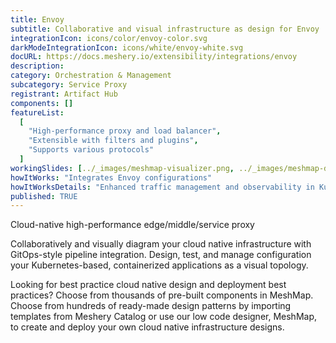 ```yaml
---
title: Envoy
subtitle: Collaborative and visual infrastructure as design for Envoy
integrationIcon: icons/color/envoy-color.svg
darkModeIntegrationIcon: icons/white/envoy-white.svg
docURL: https://docs.meshery.io/extensibility/integrations/envoy
description:
category: Orchestration & Management
subcategory: Service Proxy
registrant: Artifact Hub
components: []
featureList:
  [
    "High-performance proxy and load balancer",
    "Extensible with filters and plugins",
    "Supports various protocols"
  ]
workingSlides: [../_images/meshmap-visualizer.png, ../_images/meshmap-designer.png]
howItWorks: "Integrates Envoy configurations"
howItWorksDetails: "Enhanced traffic management and observability in Kubernetes"
published: TRUE
---
```


<p>Cloud-native high-performance edge/middle/service proxy</p>
<p>
  Collaboratively and visually diagram your cloud native infrastructure with GitOps-style pipeline
  integration. Design, test, and manage configuration your Kubernetes-based, containerized
  applications as a visual topology.
</p>
<p>
  Looking for best practice cloud native design and deployment best practices? Choose from thousands
  of pre-built components in MeshMap. Choose from hundreds of ready-made design patterns by
  importing templates from Meshery Catalog or use our low code designer, MeshMap, to create and
  deploy your own cloud native infrastructure designs.
</p>
